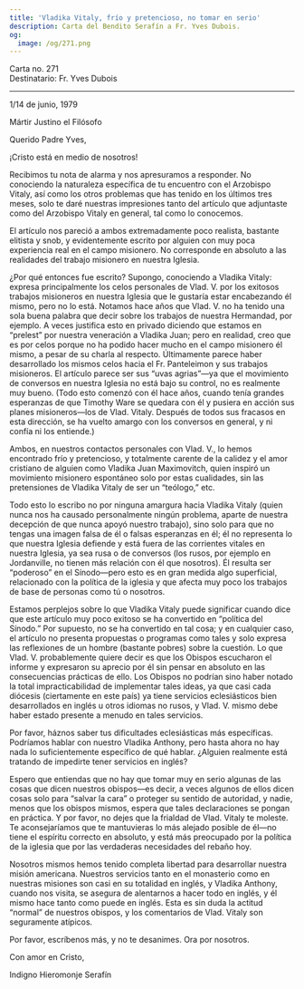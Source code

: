 ```yaml
---
title: 'Vladika Vitaly, frío y pretencioso, no tomar en serio'
description: Carta del Bendito Serafín a Fr. Yves Dubois.
og:
  image: /og/271.png
---
```


<div style={{textAlign:'right', fontFamily:'monospace'}}>Carta no. 271</div>
<div style={{textAlign:'left', fontFamily:'monospace'}}>Destinatario: Fr. Yves Dubois</div>

---

1/14 de junio, 1979

Mártir Justino el Filósofo

Querido Padre Yves,

¡Cristo está en medio de nosotros!

Recibimos tu nota de alarma y nos apresuramos a responder. No conociendo la naturaleza específica de tu encuentro con el Arzobispo Vitaly, así como los otros problemas que has tenido en los últimos tres meses, solo te daré nuestras impresiones tanto del artículo que adjuntaste como del Arzobispo Vitaly en general, tal como lo conocemos.

El artículo nos pareció a ambos extremadamente poco realista, bastante elitista y snob, y evidentemente escrito por alguien con muy poca experiencia real en el campo misionero. No corresponde en absoluto a las realidades del trabajo misionero en nuestra Iglesia.

¿Por qué entonces fue escrito? Supongo, conociendo a Vladika Vitaly: expresa principalmente los celos personales de Vlad. V. por los exitosos trabajos misioneros en nuestra Iglesia que le gustaría estar encabezando él mismo, pero no lo está. Notamos hace años que Vlad. V. no ha tenido una sola buena palabra que decir sobre los trabajos de nuestra Hermandad, por ejemplo. A veces justifica esto en privado diciendo que estamos en “prelest” por nuestra veneración a Vladika Juan; pero en realidad, creo que es por celos porque no ha podido hacer mucho en el campo misionero él mismo, a pesar de su charla al respecto. Últimamente parece haber desarrollado los mismos celos hacia el Fr. Panteleimon y sus trabajos misioneros. El artículo parece ser sus “uvas agrias”—ya que el movimiento de conversos en nuestra Iglesia no está bajo su control, no es realmente muy bueno. (Todo esto comenzó con él hace años, cuando tenía grandes esperanzas de que Timothy Ware se quedara con él y pusiera en acción sus planes misioneros—los de Vlad. Vitaly. Después de todos sus fracasos en esta dirección, se ha vuelto amargo con los conversos en general, y ni confía ni los entiende.)

Ambos, en nuestros contactos personales con Vlad. V., lo hemos encontrado frío y pretencioso, y totalmente carente de la calidez y el amor cristiano de alguien como Vladika Juan Maximovitch, quien inspiró un movimiento misionero espontáneo solo por estas cualidades, sin las pretensiones de Vladika Vitaly de ser un “teólogo,” etc.

Todo esto lo escribo no por ninguna amargura hacia Vladika Vitaly (quien nunca nos ha causado personalmente ningún problema, aparte de nuestra decepción de que nunca apoyó nuestro trabajo), sino solo para que no tengas una imagen falsa de él o falsas esperanzas en él; él no representa lo que nuestra Iglesia defiende y está fuera de las corrientes vitales en nuestra Iglesia, ya sea rusa o de conversos (los rusos, por ejemplo en Jordanville, no tienen más relación con él que nosotros). Él resulta ser “poderoso” en el Sínodo—pero esto es en gran medida algo superficial, relacionado con la política de la iglesia y que afecta muy poco los trabajos de base de personas como tú o nosotros.

Estamos perplejos sobre lo que Vladika Vitaly puede significar cuando dice que este artículo muy poco exitoso se ha convertido en “política del Sínodo.” Por supuesto, no se ha convertido en tal cosa; y en cualquier caso, el artículo no presenta propuestas o programas como tales y solo expresa las reflexiones de un hombre (bastante pobres) sobre la cuestión. Lo que Vlad. V. probablemente quiere decir es que los Obispos escucharon el informe y expresaron su aprecio por él sin pensar en absoluto en las consecuencias prácticas de ello. Los Obispos no podrían sino haber notado la total impracticabilidad de implementar tales ideas, ya que casi cada diócesis (ciertamente en este país) ya tiene servicios eclesiásticos bien desarrollados en inglés u otros idiomas no rusos, y Vlad. V. mismo debe haber estado presente a menudo en tales servicios.

Por favor, háznos saber tus dificultades eclesiásticas más específicas. Podríamos hablar con nuestro Vladika Anthony, pero hasta ahora no hay nada lo suficientemente específico de qué hablar. ¿Alguien realmente está tratando de impedirte tener servicios en inglés?

Espero que entiendas que no hay que tomar muy en serio algunas de las cosas que dicen nuestros obispos—es decir, a veces algunos de ellos dicen cosas solo para “salvar la cara” o proteger su sentido de autoridad, y nadie, menos que los obispos mismos, espera que tales declaraciones se pongan en práctica. Y por favor, no dejes que la frialdad de Vlad. Vitaly te moleste. Te aconsejaríamos que te mantuvieras lo más alejado posible de él—no tiene el espíritu correcto en absoluto, y está más preocupado por la política de la iglesia que por las verdaderas necesidades del rebaño hoy.

Nosotros mismos hemos tenido completa libertad para desarrollar nuestra misión americana. Nuestros servicios tanto en el monasterio como en nuestras misiones son casi en su totalidad en inglés, y Vladika Anthony, cuando nos visita, se asegura de alentarnos a hacer todo en inglés, y él mismo hace tanto como puede en inglés. Esta es sin duda la actitud “normal” de nuestros obispos, y los comentarios de Vlad. Vitaly son seguramente atípicos.

Por favor, escríbenos más, y no te desanimes. Ora por nosotros.

Con amor en Cristo,

Indigno Hieromonje Serafín
